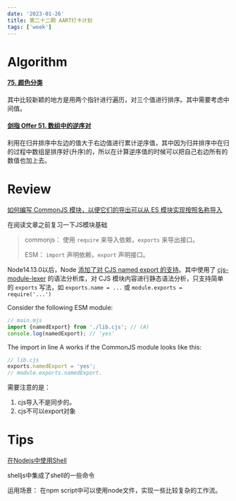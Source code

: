 ```yaml
---
date: '2023-01-26'
title: 第二十二期 AART打卡计划
tags: ['week']
---
```


# Algorithm

#### [75. 颜色分类](https://leetcode.cn/problems/sort-colors/)

其中比较新颖的地方是用两个指针进行遍历，对三个值进行排序。其中需要考虑中间值。

#### [剑指 Offer 51. 数组中的逆序对](https://leetcode.cn/problems/shu-zu-zhong-de-ni-xu-dui-lcof/)

利用在归并排序中左边的值大于右边值进行累计逆序值，其中因为归并排序中在归的过程中数组是排序好(升序)的，所以在计算逆序值的时候可以把自己右边所有的数值也加上去。

# Review

[如何编写 CommonJS 模块，以便它们的导出可以从 ES 模块实现按照名称导入](https://2ality.com/2022/10/commonjs-named-exports.html)

在阅读文章之前复习一下JS模块基础

>commonjs： 使用 `require` 来导入依赖，`exports` 来导出接口。
>
>ESM： `import` 声明依赖，`export` 声明接口。

Node14.13.0以后，Node [添加了对 CJS named export 的支持](https://link.juejin.cn/?target=https%3A%2F%2Fnodejs.org%2Fen%2Fblog%2Frelease%2Fv14.13.0%2F)。其中使用了 [cjs-module-lexer](https://link.juejin.cn?target=https%3A%2F%2Fgithub.com%2Fguybedford%2Fcjs-module-lexer) 的语法分析库，对 CJS 模块内容进行静态语法分析，只支持简单的 `exports` 写法，如 `exports.name = ...` 或 `module.exports = require('...')`

Consider the following ESM module:

```js
// main.mjs
import {namedExport} from './lib.cjs'; // (A)
console.log(namedExport); // 'yes'
```

The import in line A works if the CommonJS module looks like this:

```js
// lib.cjs
exports.namedExport = 'yes';
// module.exports.namedExport.
```

需要注意的是：

1. cjs导入不是同步的。
2. cjs不可以export对象

# Tips

[在Nodejs中使用Shell](https://www.npmjs.com/package/shelljs)

shelljs中集成了shell的一些命令

运用场景：
在npm script中可以使用node文件，实现一些比较复杂的工作流。
